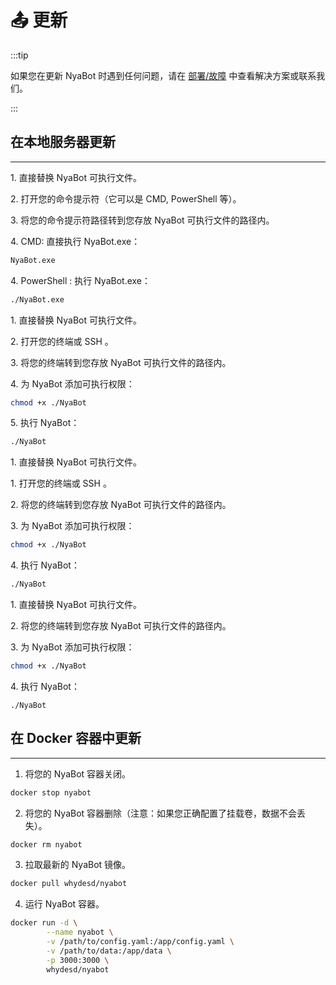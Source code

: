 
# 📤 更新

:::tip

如果您在更新 NyaBot 时遇到任何问题，请在 [部署/故障](/docs/guide/troubleshoot) 中查看解决方案或联系我们。

:::

## 在本地服务器更新

-----

<Tabs>
<TabItem value = "Windows" label = "Windows" default>
<p>1. 直接替换 NyaBot 可执行文件。</p>
<p>2. 打开您的命令提示符（它可以是 CMD, PowerShell 等）。</p>
<p>3. 将您的命令提示符路径转到您存放 NyaBot 可执行文件的路径内。</p>
<p>4. CMD: 直接执行 NyaBot.exe：</p>

```bash
NyaBot.exe
```

<p>4. PowerShell : 执行 NyaBot.exe：</p>

```bash
./NyaBot.exe
```

</TabItem>
<TabItem value= "Linux" label= "Linux">
<p>1. 直接替换 NyaBot 可执行文件。</p>
<p>2. 打开您的终端或 SSH 。</p>
<p>3. 将您的终端转到您存放 NyaBot 可执行文件的路径内。</p>
<p>4. 为 NyaBot 添加可执行权限：</p>

```bash
chmod +x ./NyaBot
```

<p>5. 执行 NyaBot：</p>

```bash
./NyaBot
```

</TabItem>
<TabItem value= "MacOS" label= "MacOS">
<p>1. 直接替换 NyaBot 可执行文件。</p>
<p>1. 打开您的终端或 SSH 。</p>
<p>2. 将您的终端转到您存放 NyaBot 可执行文件的路径内。</p>
<p>3. 为 NyaBot 添加可执行权限：</p>

```bash
chmod +x ./NyaBot
```

<p>4. 执行 NyaBot：</p>

```bash
./NyaBot
```

</TabItem>
<TabItem value= "Android" label= "Android">
<p>1. 直接替换 NyaBot 可执行文件。</p>
<p>2. 将您的终端转到您存放 NyaBot 可执行文件的路径内。</p>
<p>3. 为 NyaBot 添加可执行权限：</p>

```bash
chmod +x ./NyaBot
```

<p>4. 执行 NyaBot：</p>

```
./NyaBot
```

</TabItem>
</Tabs>

## 在 Docker 容器中更新

-----

1. 将您的 NyaBot 容器关闭。

```bash
docker stop nyabot
```

2. 将您的 NyaBot 容器删除（注意：如果您正确配置了挂载卷，数据不会丢失）。

```bash
docker rm nyabot
```

3. 拉取最新的 NyaBot 镜像。
```bash
docker pull whydesd/nyabot
```
4. 运行 NyaBot 容器。
```bash
docker run -d \
        --name nyabot \
        -v /path/to/config.yaml:/app/config.yaml \
        -v /path/to/data:/app/data \
        -p 3000:3000 \
        whydesd/nyabot
```